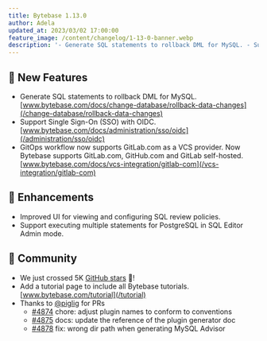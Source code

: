 ```yaml
---
title: Bytebase 1.13.0
author: Adela
updated_at: 2023/03/02 17:00:00
feature_image: /content/changelog/1-13-0-banner.webp
description: '- Generate SQL statements to rollback DML for MySQL. - Support Single Sign-On (SSO) with OIDC. - GitOps workflow now supports GitLab.com as a VCS provider.'
---
```



## 🚀 New Features

- Generate SQL statements to rollback DML for MySQL. [www.bytebase.com/docs/change-database/rollback-data-changes](/change-database/rollback-data-changes)
- Support Single Sign-On (SSO) with OIDC. [www.bytebase.com/docs/administration/sso/oidc](/administration/sso/oidc)
- GitOps workflow now supports GitLab.com as a VCS provider. Now Bytebase supports GitLab.com, GitHub.com and GitLab self-hosted. [www.bytebase.com/docs/vcs-integration/gitlab-com](/vcs-integration/gitlab-com)

## 🎄 Enhancements

- Improved UI for viewing and configuring SQL review policies.
- Support executing multiple statements for PostgreSQL in SQL Editor Admin mode.

## 🎠 Community

- We just crossed 5K [GitHub stars](https://github.com/bytebase/bytebase) 🥳!
- Add a tutorial page to include all Bytebase tutorials. [www.bytebase.com/tutorial](/tutorial)
- Thanks to [@piglig](https://github.com/piglig) for PRs
  - [\#4874](https://github.com/bytebase/bytebase/pull/4874) chore: adjust plugin names to conform to conventions
  - [\#4875](https://github.com/bytebase/bytebase/pull/4875) docs: update the reference of the plugin generator doc
  - [\#4878](https://github.com/bytebase/bytebase/pull/4878) fix: wrong dir path when generating MySQL Advisor

<InstallUpgrade />
